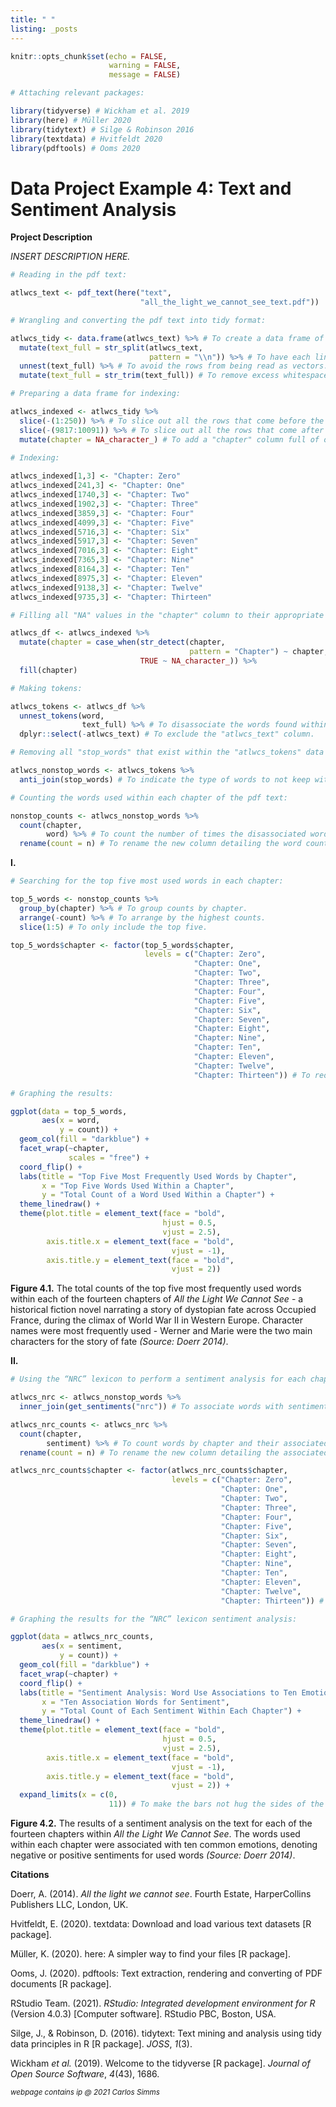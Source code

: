 ```yaml
---
title: " "
listing: _posts
---
```


```r
knitr::opts_chunk$set(echo = FALSE, 
                      warning = FALSE, 
                      message = FALSE)

# Attaching relevant packages:

library(tidyverse) # Wickham et al. 2019
library(here) # Müller 2020
library(tidytext) # Silge & Robinson 2016
library(textdata) # Hvitfeldt 2020
library(pdftools) # Ooms 2020
```

# Data Project Example 4: Text and Sentiment Analysis

**Project Description**

*INSERT DESCRIPTION HERE.*

```r
# Reading in the pdf text:

atlwcs_text <- pdf_text(here("text", 
                             "all_the_light_we_cannot_see_text.pdf"))

# Wrangling and converting the pdf text into tidy format:

atlwcs_tidy <- data.frame(atlwcs_text) %>% # To create a data frame of the entire pdf text.
  mutate(text_full = str_split(atlwcs_text, 
                               pattern = "\\n")) %>% # To have each line of text be its own row in the data frame.
  unnest(text_full) %>% # To avoid the rows from being read as vectors.
  mutate(text_full = str_trim(text_full)) # To remove excess whitespace within rows.

# Preparing a data frame for indexing:

atlwcs_indexed <- atlwcs_tidy %>% 
  slice(-(1:250)) %>% # To slice out all the rows that come before the very first row of the beginning chapter of the pdf text.
  slice(-(9817:10091)) %>% # To slice out all the rows that come after the very last row of the ending chapter of the pdf text.
  mutate(chapter = NA_character_) # To add a "chapter" column full of only "NA" values (this was for indexing, because there was no universal wording to use 'stringr' on).

# Indexing:
  
atlwcs_indexed[1,3] <- "Chapter: Zero"
atlwcs_indexed[241,3] <- "Chapter: One"
atlwcs_indexed[1740,3] <- "Chapter: Two"
atlwcs_indexed[1902,3] <- "Chapter: Three"
atlwcs_indexed[3859,3] <- "Chapter: Four"
atlwcs_indexed[4099,3] <- "Chapter: Five"
atlwcs_indexed[5716,3] <- "Chapter: Six"
atlwcs_indexed[5917,3] <- "Chapter: Seven"
atlwcs_indexed[7016,3] <- "Chapter: Eight"
atlwcs_indexed[7365,3] <- "Chapter: Nine"
atlwcs_indexed[8164,3] <- "Chapter: Ten"
atlwcs_indexed[8975,3] <- "Chapter: Eleven"
atlwcs_indexed[9138,3] <- "Chapter: Twelve"
atlwcs_indexed[9735,3] <- "Chapter: Thirteen"

# Filling all "NA" values in the "chapter" column to their appropriate chapter value:

atlwcs_df <- atlwcs_indexed %>% 
  mutate(chapter = case_when(str_detect(chapter, 
                                        pattern = "Chapter") ~ chapter, 
                             TRUE ~ NA_character_)) %>% 
  fill(chapter)

# Making tokens:

atlwcs_tokens <- atlwcs_df %>% 
  unnest_tokens(word, 
                text_full) %>% # To disassociate the words found within each row of the "text_full" column as their independent value (token), under a new "word" column.
  dplyr::select(-atlwcs_text) # To exclude the "atlwcs_text" column.

# Removing all "stop_words" that exist within the "atlwcs_tokens" data frame:

atlwcs_nonstop_words <- atlwcs_tokens %>% 
  anti_join(stop_words) # To indicate the type of words to not keep within the text data frame.

# Counting the words used within each chapter of the pdf text:

nonstop_counts <- atlwcs_nonstop_words %>% 
  count(chapter, 
        word) %>% # To count the number of times the disassociated words were used within each chapter of the pdf text.
  rename(count = n) # To rename the new column detailing the word counts per chapter to "count".
```

**I.**

```r
# Searching for the top five most used words in each chapter:

top_5_words <- nonstop_counts %>% 
  group_by(chapter) %>% # To group counts by chapter.
  arrange(-count) %>% # To arrange by the highest counts.
  slice(1:5) # To only include the top five.

top_5_words$chapter <- factor(top_5_words$chapter, 
                              levels = c("Chapter: Zero", 
                                         "Chapter: One", 
                                         "Chapter: Two", 
                                         "Chapter: Three", 
                                         "Chapter: Four", 
                                         "Chapter: Five", 
                                         "Chapter: Six", 
                                         "Chapter: Seven", 
                                         "Chapter: Eight", 
                                         "Chapter: Nine", 
                                         "Chapter: Ten", 
                                         "Chapter: Eleven", 
                                         "Chapter: Twelve", 
                                         "Chapter: Thirteen")) # To reorder the "chapter" column to reflect proper numerical chronology.

# Graphing the results:

ggplot(data = top_5_words, 
       aes(x = word, 
           y = count)) + 
  geom_col(fill = "darkblue") + 
  facet_wrap(~chapter, 
             scales = "free") + 
  coord_flip() + 
  labs(title = "Top Five Most Frequently Used Words by Chapter", 
       x = "Top Five Words Used Within a Chapter", 
       y = "Total Count of a Word Used Within a Chapter") + 
  theme_linedraw() + 
  theme(plot.title = element_text(face = "bold", 
                                  hjust = 0.5, 
                                  vjust = 2.5), 
        axis.title.x = element_text(face = "bold", 
                                    vjust = -1), 
        axis.title.y = element_text(face = "bold", 
                                    vjust = 2))
```

**Figure 4.1.** The total counts of the top five most frequently used words within each of the fourteen chapters of *All the Light We Cannot See* - a historical fiction novel narrating a story of dystopian fate across Occupied France, during the climax of World War II in Western Europe. Character names were most frequently used - Werner and Marie were the two main characters for the story of fate *(Source: Doerr 2014)*.

**II.**

```r
# Using the “NRC” lexicon to perform a sentiment analysis for each chapter:

atlwcs_nrc <- atlwcs_nonstop_words %>% 
  inner_join(get_sentiments("nrc")) # To associate words with sentiments via "NRC" lexicon.

atlwcs_nrc_counts <- atlwcs_nrc %>% 
  count(chapter, 
        sentiment) %>% # To count words by chapter and their associated sentiment.
  rename(count = n) # To rename the new column detailing the associated sentiment counts per chapter, to "count".

atlwcs_nrc_counts$chapter <- factor(atlwcs_nrc_counts$chapter, 
                                    levels = c("Chapter: Zero", 
                                               "Chapter: One", 
                                               "Chapter: Two", 
                                               "Chapter: Three", 
                                               "Chapter: Four", 
                                               "Chapter: Five", 
                                               "Chapter: Six", 
                                               "Chapter: Seven", 
                                               "Chapter: Eight", 
                                               "Chapter: Nine", 
                                               "Chapter: Ten", 
                                               "Chapter: Eleven", 
                                               "Chapter: Twelve", 
                                               "Chapter: Thirteen")) # To reorder the "chapter" column to reflect proper numerical chronology, again.

# Graphing the results for the “NRC” lexicon sentiment analysis:

ggplot(data = atlwcs_nrc_counts, 
       aes(x = sentiment, 
           y = count)) + 
  geom_col(fill = "darkblue") + 
  facet_wrap(~chapter) + 
  coord_flip() + 
  labs(title = "Sentiment Analysis: Word Use Associations to Ten Emotions", 
       x = "Ten Association Words for Sentiment", 
       y = "Total Count of Each Sentiment Within Each Chapter") + 
  theme_linedraw() + 
  theme(plot.title = element_text(face = "bold", 
                                  hjust = 0.5, 
                                  vjust = 2.5), 
        axis.title.x = element_text(face = "bold", 
                                    vjust = -1), 
        axis.title.y = element_text(face = "bold", 
                                    vjust = 2)) + 
  expand_limits(x = c(0, 
                      11)) # To make the bars not hug the sides of the graphs too closely.
```

**Figure 4.2.** The results of a sentiment analysis on the text for each of the fourteen chapters within *All the Light We Cannot See*. The words used within each chapter were associated with ten common emotions, denoting negative or positive sentiments for used words *(Source: Doerr 2014)*.

**Citations**

Doerr, A. (2014). *All the light we cannot see*. Fourth Estate, HarperCollins Publishers LLC, London, UK.

Hvitfeldt, E. (2020). textdata: Download and load various text datasets [R package].

Müller, K. (2020). here: A simpler way to find your files [R package].

Ooms, J. (2020). pdftools: Text extraction, rendering and converting of PDF documents [R package].

RStudio Team. (2021). *RStudio: Integrated development environment for R* (Version 4.0.3) [Computer software]. RStudio PBC, Boston, USA.

Silge, J., & Robinson, D. (2016). tidytext: Text mining and analysis using tidy data principles in R [R package]. *JOSS*, *1*(3).

Wickham *et al.* (2019). Welcome to the tidyverse [R package]. *Journal of Open Source Software*, *4*(43), 1686.

^*webpage contains ip @ 2021 Carlos Simms*^